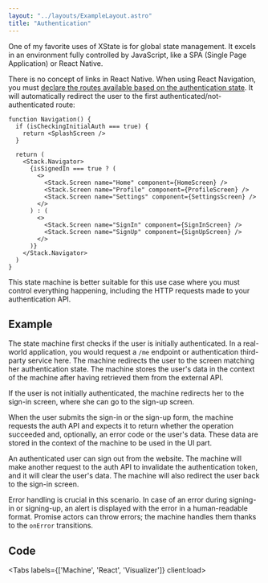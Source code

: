 ```yaml
---
layout: "../layouts/ExampleLayout.astro"
title: "Authentication"
---
```



One of my favorite uses of XState is for global state management.
It excels in an environment fully controlled by JavaScript, like a SPA (Single Page Application) or React Native.

There is no concept of links in React Native. When using React Navigation, you must
[declare the routes available based on the authentication state](https://reactnavigation.org/docs/auth-flow#how-it-will-work).
It will automatically redirect the user to the first authenticated/not-authenticated route:

```tsx
function Navigation() {
  if (isCheckingInitialAuth === true) {
    return <SplashScreen />
  }

  return (
    <Stack.Navigator>
      {isSignedIn === true ? (
        <>
          <Stack.Screen name="Home" component={HomeScreen} />
          <Stack.Screen name="Profile" component={ProfileScreen} />
          <Stack.Screen name="Settings" component={SettingsScreen} />
        </>
      ) : (
        <>
          <Stack.Screen name="SignIn" component={SignInScreen} />
          <Stack.Screen name="SignUp" component={SignUpScreen} />
        </>
      )}
    </Stack.Navigator>
  )
}
```

This state machine is better suitable for this use case where you must control everything happening,
including the HTTP requests made to your authentication API.

## Example

The state machine first checks if the user is initially authenticated.
In a real-world application, you would request a `/me` endpoint or authentication third-party service here.
The machine redirects the user to the screen matching her authentication state.
The machine stores the user's data in the context of the machine after having retrieved them from the external API.

If the user is not initially authenticated, the machine redirects her to the sign-in screen,
where she can go to the sign-up screen.

When the user submits the sign-in or the sign-up form, the machine requests the auth API and expects it
to return whether the operation succeeded and, optionally, an error code or the user's data. These data are stored
in the context of the machine to be used in the UI part.

An authenticated user can sign out from the website. The machine will make another request to the auth API to invalidate
the authentication token, and it will clear the user's data. The machine will also redirect the user back to the sign-in screen.

Error handling is crucial in this scenario. In case of an error during signing-in or signing-up, an alert is displayed
with the error in a human-readable format. Promise actors can throw errors; the machine handles them thanks to the `onError` transitions.

<DemoEntrypoint client:load />

## Code

<Tabs labels={['Machine', 'React', 'Visualizer']} client:load>
  <Fragment slot="1">
    <DemoMachineCode />
  </Fragment>

  <Fragment slot="2">
    <DemoReactCode />
  </Fragment>

  <Fragment slot="3">
    <StatelyVisualizer src="https://stately.ai/registry/editor/embed/ffb84170-4403-4304-889d-3eefadc0465b?machineId=85c8201b-62c9-4a35-9544-a313d8cadf49&mode=design" />
  </Fragment>
</Tabs>
